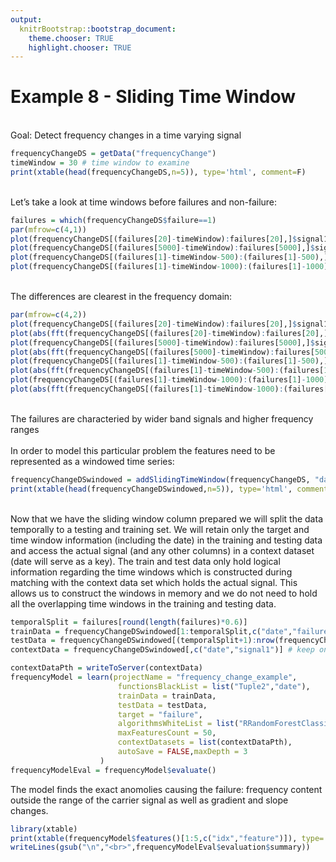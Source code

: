 ```yaml
---
output:
  knitrBootstrap::bootstrap_document:
    theme.chooser: TRUE
    highlight.chooser: TRUE
---
```


<!--
%\VignetteEngine{knitr::rmarkdown}
%\VignetteIndexEntry{Example 8}
%\VignetteDepends{xtable}
-->


# Example 8 -  Sliding Time Window #
<br>
Goal: Detect frequency changes in a time varying signal
<br>
```r
frequencyChangeDS = getData("frequencyChange")
timeWindow = 30 # time window to examine
print(xtable(head(frequencyChangeDS,n=5)), type='html', comment=F)
```
<br>
Let's take a look at time windows before failures and non-failure:
```r
failures = which(frequencyChangeDS$failure==1)
par(mfrow=c(4,1))
plot(frequencyChangeDS[(failures[20]-timeWindow):failures[20],]$signal1,type="l",ylab=NA,main = "Failure")
plot(frequencyChangeDS[(failures[5000]-timeWindow):failures[5000],]$signal1,type="l",ylab=NA,main = "Failure")
plot(frequencyChangeDS[(failures[1]-timeWindow-500):(failures[1]-500),]$signal1,type="l",ylab=NA,main = "Non-Failure")
plot(frequencyChangeDS[(failures[1]-timeWindow-1000):(failures[1]-1000),]$signal1,type="l",ylab=NA,main = "Non-Failure")
```
<br>
The differences are clearest in the frequency domain:
```r
par(mfrow=c(4,2))
plot(frequencyChangeDS[(failures[20]-timeWindow):failures[20],]$signal1,type="l",ylab=NA,main = "Failure")
plot(abs(fft(frequencyChangeDS[(failures[20]-timeWindow):failures[20],]$signal1))[2:(timeWindow/2)],ylab=NA,type="l",main = "Frequency domain")
plot(frequencyChangeDS[(failures[5000]-timeWindow):failures[5000],]$signal1,type="l",ylab=NA,main = "Failure")
plot(abs(fft(frequencyChangeDS[(failures[5000]-timeWindow):failures[5000],]$signal1))[2:(timeWindow/2)],ylab=NA,type="l",main = "Frequency domain")
plot(frequencyChangeDS[(failures[1]-timeWindow-500):(failures[1]-500),]$signal1,type="l",ylab=NA,main = "Non-Failure")
plot(abs(fft(frequencyChangeDS[(failures[1]-timeWindow-500):(failures[1]-500),]$signal1))[2:(timeWindow/2)],ylab=NA,type="l",main = "Frequency domain")
plot(frequencyChangeDS[(failures[1]-timeWindow-1000):(failures[1]-1000),]$signal1,type="l",ylab=NA,main = "Non-Failure")
plot(abs(fft(frequencyChangeDS[(failures[1]-timeWindow-1000):(failures[1]-1000),]$signal1))[2:(timeWindow/2)],ylab=NA,type="l",main = "Frequency domain")


```
<br>
The failures are characteried by wider band signals and higher frequency ranges
<br><br>
In order to model this particular problem the features need to be represented as a windowed time series:
```r
frequencyChangeDSwindowed = addSlidingTimeWindow(frequencyChangeDS, "date", timeWindow, "day",dateFormat = "%a %b %d %H:%M:%S %z %Y",relativeTime=FALSE)
print(xtable(head(frequencyChangeDSwindowed,n=5)), type='html', comment=F)
```

<br>
Now that we have the sliding window column prepared we will split the data temporally to a testing and training set. We will retain only the target and time window information (including the date) in the training and testing data and access the actual signal (and any other columns) in a context dataset (date will serve as a key). The train and test data only hold logical information regarding the time windows which is constructed during matching with the context data set which holds the actual signal. This allows us to construct the windows in memory and we do not need to hold all the overlapping time windows in the training and testing data.
```r
temporalSplit = failures[round(length(failures)*0.6)]
trainData = frequencyChangeDSwindowed[1:temporalSplit,c("date","failure",paste0("last_",timeWindow))] # keep only date, target and sliding window parameters
testData = frequencyChangeDSwindowed[(temporalSplit+1):nrow(frequencyChangeDSwindowed),c("date","failure",paste0("last_",timeWindow))] # keep only date, target and sliding window parameters
contextData = frequencyChangeDSwindowed[,c("date","signal1")] # keep only the key (date in our case) and all other signals/columns
```

```r
contextDataPth = writeToServer(contextData)
frequencyModel = learn(projectName = "frequency_change_example",
                        functionsBlackList = list("Tuple2","date"),
                        trainData = trainData,
                        testData = testData,
                        target = "failure",
                        algorithmsWhiteList = list("RRandomForestClassifier"),  
                        maxFeaturesCount = 50,                        
                        contextDatasets = list(contextDataPth),
                        autoSave = FALSE,maxDepth = 3
                    )
frequencyModelEval = frequencyModel$evaluate()
```

The model finds the exact anomolies causing the failure: frequency content outside the range of the carrier signal as well as gradient and slope changes.
```r
library(xtable)
print(xtable(frequencyModel$features()[1:5,c("idx","feature")]), type='html', comment=F) 
writeLines(gsub("\n","<br>",frequencyModelEval$evaluation$summary))
```

